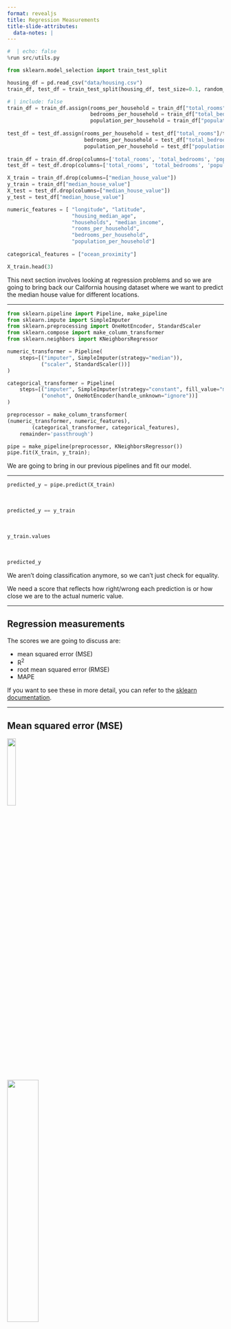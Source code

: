 ```yaml
---
format: revealjs
title: Regression Measurements
title-slide-attributes:
  data-notes: |
---
```


```python
#  | echo: false
%run src/utils.py
```

```python
from sklearn.model_selection import train_test_split

housing_df = pd.read_csv("data/housing.csv")
train_df, test_df = train_test_split(housing_df, test_size=0.1, random_state=123)
```

```python
# | include: false
train_df = train_df.assign(rooms_per_household = train_df["total_rooms"]/train_df["households"],
                           bedrooms_per_household = train_df["total_bedrooms"]/train_df["households"],
                           population_per_household = train_df["population"]/train_df["households"])
                        
test_df = test_df.assign(rooms_per_household = test_df["total_rooms"]/test_df["households"],
                         bedrooms_per_household = test_df["total_bedrooms"]/test_df["households"],
                         population_per_household = test_df["population"]/test_df["households"])
                         
train_df = train_df.drop(columns=['total_rooms', 'total_bedrooms', 'population'])  
test_df = test_df.drop(columns=['total_rooms', 'total_bedrooms', 'population']) 
```

```python
X_train = train_df.drop(columns=["median_house_value"])
y_train = train_df["median_house_value"]
X_test = test_df.drop(columns=["median_house_value"])
y_test = test_df["median_house_value"]

numeric_features = [ "longitude", "latitude",
                     "housing_median_age",
                     "households", "median_income",
                     "rooms_per_household",
                     "bedrooms_per_household",
                     "population_per_household"]
                     
categorical_features = ["ocean_proximity"]

X_train.head(3)
```



:::{.notes} 
This next section involves looking at regression problems and so we are going to bring back our California housing dataset where we want to predict the median house value for different locations.
:::

---

```python
from sklearn.pipeline import Pipeline, make_pipeline
from sklearn.impute import SimpleImputer
from sklearn.preprocessing import OneHotEncoder, StandardScaler
from sklearn.compose import make_column_transformer
from sklearn.neighbors import KNeighborsRegressor
```

```python
numeric_transformer = Pipeline(
    steps=[("imputer", SimpleImputer(strategy="median")), 
           ("scaler", StandardScaler())]
)

categorical_transformer = Pipeline(
    steps=[("imputer", SimpleImputer(strategy="constant", fill_value="missing")),
           ("onehot", OneHotEncoder(handle_unknown="ignore"))]
)

preprocessor = make_column_transformer(
(numeric_transformer, numeric_features),
        (categorical_transformer, categorical_features), 
    remainder='passthrough')

pipe = make_pipeline(preprocessor, KNeighborsRegressor())
pipe.fit(X_train, y_train);
```


:::{.notes} 
We are going to bring in our previous pipelines and fit our model. 
:::

---

```python
predicted_y = pipe.predict(X_train) 
```

<br>

```python
predicted_y == y_train
```

<br>

```python
y_train.values
```

<br>

```python
predicted_y
```


:::{.notes} 
We aren't doing classification anymore, so we can't just check for equality. 

We need a score that reflects how right/wrong each prediction is or how close we are to the actual numeric value.
:::

---

## Regression measurements 

The scores we are going to discuss are: 

- mean squared error (MSE)
- R<sup>2</sup>
- root mean squared error (RMSE)
- MAPE


If you want to see these in more detail, you can refer to the <a href="https://scikit-learn.org/stable/modules/model_evaluation.html#regression-metrics" target="_blank">sklearn documentation</a>.


---

## Mean squared error (MSE)

![](../../../static/module7/mse.svg){fig-align="center" width="20%" fig-alt="404 image"}

![](../../../static/module7/mse-easy.svg){fig-align="center" width="38%" fig-alt="404 image"}

```python
predicted_y
```

<br>

```python
np.mean((y_train - predicted_y)**2)
```

<br>
```python
np.mean((y_train - y_train)**2)
```


:::{.notes} 
Mean Squared Error is a common measure.

We calculate this by calculating the difference between the predicted and actual value, square it and sum all these values for every example in the data. 

Perfect predictions would have MSE=0.
:::

---


```python
from sklearn.metrics import mean_squared_error 
```

<br>

```python
mean_squared_error(y_train, predicted_y)
```


:::{.notes} 
We can use `mean_squared_error` from sklearn again instead of calculating this ourselves. 

If we look at MSE here, it's huge and unreasonable. 

Is this score good or bad?

Unlike classification, in regression, our target has units. 

In this case, our target column is the median housing value which is in dollars. 

That means that the mean squared error is in dollars<sup>2</sup>. 

The score also depends on the scale of the targets. 

If we were working in cents instead of dollars, our MSE would be 10,000 X (100<sup>2</sup>) higher!
:::

---

## R<sup>2</sup> (quick notes)

Key points:

- The maximum value possible is 1 which means the model has perfect predictions.
- Negative values are very bad: "worse than baseline models such as`DummyRegressor`". 


```python
from sklearn.metrics import r2_score
```


:::{.notes}
This is the score that `sklearn` uses by default when you call `.score()` so we've already seen R<sup>2</sup> in our regression problems. 

You can <a href="https://en.wikipedia.org/wiki/Coefficient_of_determination" target="_blank">read about it here</a> but we are going to just give you the quick notes. 

Intuition: mean squared error, but flipped where higher values mean a better measurement.

Normalized so the max is 1.

When you call `fit` it minimizes MSE / maximizes R<sup>2</sup> (or something like that) by default.

Just like in classification, this isn't always what you want.
:::

---

```python
print(mean_squared_error(y_train, predicted_y))
print(mean_squared_error(predicted_y, y_train))
```

```out
2570054492.048064
2570054492.048064
```

<br>

```python
print(r2_score(y_train, predicted_y))
print(r2_score(predicted_y, y_train))
```

```out
0.8059396097446094
0.742915970464153
```


:::{.notes} 
We can reverse MSE but not R<sup>2</sup> (optional).
:::

---

## Root mean squared error  (RMSE)

![](../../../static/module7/rmse-simp.svg){fig-align="center" width="25%" fig-alt="404 image"}

![](../../../static/module7/rmse-easy.svg){fig-align="center" width="55%" fig-alt="404 image"}


```python
mean_squared_error(y_train, predicted_y)
```

<br>

```python
np.sqrt(mean_squared_error(y_train, predicted_y))
```



:::{.notes} 
The MSE we had before was in dollars<sup>2</sup>.

A more relatable metric would be the root mean squared error, or RMSE. 

This now has the units in dollars.  Instead of 2 billion dollars squared our error measurement is around $50,000.
:::

---

```python
# | echo: false
# | fig-align: center
import matplotlib.pyplot as plt

df = pd.DataFrame(y_train).assign(predicted = predicted_y).rename(columns = {'median_house_value': 'true'})
df = pd.DataFrame(y_train).assign(predicted = predicted_y).rename(columns = {'median_house_value': 'true'})
plt.scatter(y_train, predicted_y, alpha=0.3, s = 10)
grid = np.linspace(y_train.min(), y_train.max(), 1000)
plt.plot(grid, grid, '--k');
plt.xticks(fontsize= 12);
plt.yticks(fontsize= 12);
plt.xlabel("true price", fontsize=14);
plt.ylabel("predicted price", fontsize=14);
```


:::{.notes} 
When we plot our predictions versus the examples' actual value, we can see cases where our prediction is way off.

Under the line means we're under-prediction, over the line means we're over-predicting.

Question: Is an error of $30,000 acceptable?     

- For a house worth $600k, it seems reasonable! That's a 5% error.
- For a house worth $60k, that is terrible. It's a 50% error.
:::

---

## MAPE - Mean Absolute Percent Error (MAPE)

```python
percent_errors = (predicted_y - y_train)/y_train * 100.
percent_errors.head()
```

<br>

```python
np.abs(percent_errors).head()
```

<br>

```python
100.*np.mean(np.abs((predicted_y - y_train)/y_train))
```


:::{.notes} 
So, finding the percentage error may be handy. Can we compute something like that?

We can calculate a percentage error for each example. Now the errors are both positive (predict too high) and negative (predict too low).

We can look at the absolute percent error which now shows us how far off we were independent of direction. 

Like MSE, we can take the average over all the examples. This is called **Mean Absolute Percent Error (MAPE)**.

Ok, this is quite interpretable. We can see that on average, we have around 18% error in our predicted median housing valuation.
:::


# Let’s apply what we learned!